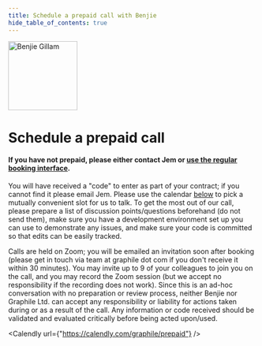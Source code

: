 ```yaml
---
title: Schedule a prepaid call with Benjie
hide_table_of_contents: true
---
```



<div style={{maxWidth: '52rem', margin: 'auto'}}>

<p style={{ textAlign: "center" }}>
  <img
    width="140"
    height="140"
    style={{ display: "inline-block", borderRadius: "50%", overflow: "hidden" }}
    src="/img/avatar.jpg"
    alt="Benjie Gillam"
  />
</p>

# Schedule a prepaid call

#### If you have not prepaid, please either contact Jem or [use the regular booking interface](/book).

You will have received a "code" to enter as part of your contract; if you cannot
find it please email Jem. Please use the calendar [below](#book) to pick a
mutually convenient slot for us to talk. To get the most out of our call, please
prepare a list of discussion points/questions beforehand (do not send them),
make sure you have a development environment set up you can use to demonstrate
any issues, and make sure your code is committed so that edits can be easily
tracked.

Calls are held on Zoom; you will be emailed an invitation soon after booking
(please get in touch via team at graphile dot com if you don't receive it within
30 minutes). You may invite up to 9 of your colleagues to join you on the call,
and you may record the Zoom session (but we accept no responsibility if the
recording does not work). Since this is an ad-hoc conversation with no
preparation or review process, neither Benjie nor Graphile Ltd. can accept any
responsibility or liability for actions taken during or as a result of the call.
Any information or code received should be validated and evaluated critically
before being acted upon/used.

<a name="book" />

<Calendly url={"https://calendly.com/graphile/prepaid"} />

</div>
